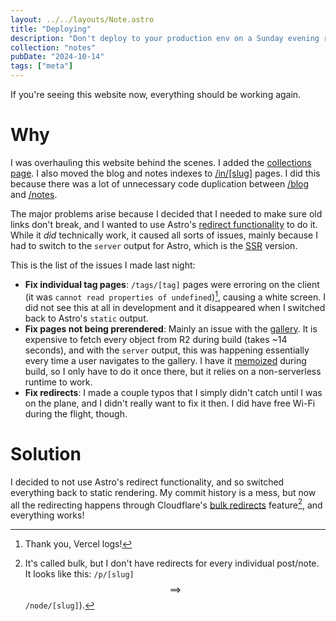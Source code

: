 ```yaml
---
layout: ../../layouts/Note.astro
title: "Deploying"
description: "Don't deploy to your production env on a Sunday evening right before a five hour flight."
collection: "notes"
pubDate: "2024-10-14"
tags: ["meta"]
---
```


If you're seeing this website now, everything should be working again.

# Why

I was overhauling this website behind the scenes. I added the [collections page](/collections). I also moved the blog and notes indexes to [/in/[slug]](/in/notes) pages. I did this because there was a lot of unnecessary code duplication between [/blog](/blog) and [/notes](/notes).

The major problems arise because I decided that I needed to make sure old links don't break, and I wanted to use Astro's [redirect functionality](https://docs.astro.build/en/guides/routing/#configured-redirects) to do it. While it _did_ technically work, it caused all sorts of issues, mainly because I had to switch to the `server` output for Astro, which is the [SSR](https://en.wikipedia.org/wiki/Server-side_scripting#Server-side_rendering) version.

This is the list of the issues I made last night:

- **Fix individual tag pages**: `/tags/[tag]` pages were erroring on the client (it was `cannot read properties of undefined`)[^1], causing a white screen. I did not see this at all in development and it disappeared when I switched back to Astro's `static` output.
- **Fix pages not being prerendered**: Mainly an issue with the [gallery](/gallery). It is expensive to fetch every object from R2 during build (takes ~14 seconds), and with the `server` output, this was happening essentially every time a user navigates to the gallery. I have it [memoized](https://en.wikipedia.org/wiki/Memoization) during build, so I only have to do it once there, but it relies on a non-serverless runtime to work.
- **Fix redirects**: I made a couple typos that I simply didn't catch until I was on the plane, and I didn't really want to fix it then. I did have free Wi-Fi during the flight, though.

# Solution

I decided to not use Astro's redirect functionality, and so switched everything back to static rendering. My commit history is a mess, but now all the redirecting happens through Cloudflare's [bulk redirects](https://developers.cloudflare.com/rules/url-forwarding/bulk-redirects/) feature[^2], and everything works!

[^1]: Thank you, Vercel logs!

[^2]: It's called bulk, but I don't have redirects for every individual post/note. It looks like this: `/p/[slug]` $$\implies$$ `/node/[slug]`).
